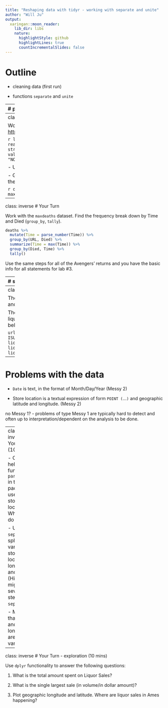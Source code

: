 ```yaml
---
title: "Reshaping data with tidyr - working with separate and unite"
author: "Will Ju"
output:
  xaringan::moon_reader:
    lib_dir: libs
    nature:
      highlightStyle: github
      highlightLines: true
      countIncrementalSlides: false
---
```

# Outline

- cleaning data (first run)

- functions `separate` and `unite`


---
# parse_number 

the tidyverse package `readr` contains function `parse_number`

```r
library(readr)
x <- c("3.14", "5.2%", "$10", "5,321.00")
x
parse_number(x)
```
---
class: inverse
# Your Turn

Work on the previously created data frame `deaths` (Avengers). The description of the data is here [https://github.com/fivethirtyeight/data/tree/master/avengers](https://github.com/fivethirtyeight/data/tree/master/avengers)

```r
library(tidyverse)
av <- read.csv("https://raw.githubusercontent.com/fivethirtyeight/data/master/avengers/avengers.csv", stringsAsFactors = FALSE)
deaths <- av %>% 
  pivot_longer(starts_with("Death"), 
               names_to="Time", values_to = "Died") %>%
  select(URL, Name.Alias, Time, Died) %>%
  filter(Died %in% c("YES", "NO"))
```

- Use `parse_number` to extract from the variable `Time` a number. Inspect the result.

- Group by Avenger (use URL) and `Died`. Find the maximum of `Time`. Call the result `maxdeaths`. Interpret the resulting data set.

```r
deaths %>% 
  mutate(Time = parse_number(Time)) %>%
  group_by(URL, Died) %>% 
  summarize(Time = max(Time)) %>% 
  head(10)
```
---
class: inverse
# Your Turn

Work with the `maxdeaths` dataset. Find the frequency break down by Time and Died (`group_by`, `tally`).

```r
deaths %>% 
  mutate(Time = parse_number(Time)) %>%
  group_by(URL, Died) %>% 
  summarize(Time = max(Time)) %>% 
  group_by(Died, Time) %>%
  tally()
```
Use the same steps for all of the Avengers' returns and you have the basic info for all statements for lab #3.

---
# separate

Messy (2): Multiple variables are stored in one column

```r
library(tidyverse)
df <- data.frame(x = c(NA, "a.b", "a.d", "b.c"))
df
df %>% separate(x, into = c("A", "B"))
```

---
class: inverse
# Your Turn (5 min)


The Iowa Data Portal is a wealth of information on and about the State of Iowa. 

The website 
[Liquor Sales](https://data.iowa.gov/Sales-Distribution/Iowa-Liquor-Sales/m3tr-qhgy) provides data on every liquor sale in a licensed store in Iowa. The code below reads (part of) the data into an R session.

```
url <- "https://github.com/ds202-at-ISU/materials/blob/master/03_tidyverse/data/ames-liquor.rds?raw=TRUE"
download.file(url, "ames-liquor.rds", mode="wb")
ames <- readRDS("ames-liquor.rds")
```


---

# Problems with the data

- `Date` is text, in the format of Month/Day/Year (Messy 2)

- Store location is a textual expression of form `POINT (`...`)` and geographic latitude and longitude. (Messy 2)


no Messy 1? - problems of type Messy 1 are typically hard to detect and often up to interpretation/dependent on the analysis to be done.

---
class: inverse
# Your Turn (10 min)


- Check the help for the function `parse_number` in the `readr` package and use it on the store location. What result do you get?

- Use `separate` to split the variable for store location into longitude and latitude.
 (Hint - you might need several steps of `separate`)

- Make sure that latitude and longitude are numeric variables. 

---
class: inverse
# Your Turn - exploration (10 mins)

Use `dplyr` functionality to answer the following questions:

  1. What is the total amount spent on Liquor Sales?

  2. What is the single largest sale (in volume/in dollar amount)?

  4. Plot geographic longitude and latitude. Where are liquor sales in Ames happening? 


